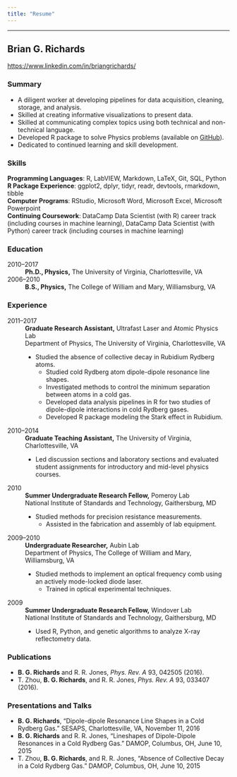 ```yaml
---
title: "Resume"
---
```

---------------------
## Brian G. Richards  
[https://www.linkedin.com/in/briangrichards/](https://www.linkedin.com/in/briangrichards/)


### Summary 

* A diligent worker at developing pipelines for data acquisition, cleaning, 
storage, and analysis.
* Skilled at creating informative visualizations to present data. 
* Skilled at communicating complex topics using both technical and 
non-technical language. 
* Developed R package to solve Physics problems (available on 
[GitHub](https://github.com/bgrich/starkr)). 
* Dedicated to continued learning and skill development. 

### Skills 

**Programming Languages**: R, LabVIEW, Markdown, LaTeX, Git, SQL, Python  
**R Package Experience**: ggplot2, dplyr, tidyr, readr, devtools, rmarkdown, tibble  
**Computer Programs**: RStudio, Microsoft Word, Microsoft Excel, 
Microsoft Powerpoint  
**Continuing Coursework**: DataCamp Data Scientist (with R) career track (including 
courses in machine learning), DataCamp Data Scientist (with Python) career track 
(including courses in machine learning)  

### Education 

2010--2017
: **Ph.D., Physics,** The University of Virginia, Charlottesville, VA

2006--2010
: **B.S., Physics,** The College of William and Mary, Williamsburg, VA

### Experience 

2011--2017
: **Graduate Research Assistant,** Ultrafast Laser and Atomic Physics Lab  
Department of Physics, The University of Virginia, Charlottesville, VA  

: * Studied the absence of collective decay in Rubidium Rydberg atoms.\ 
  * Studied cold Rydberg atom dipole-dipole resonance line shapes.\ 
  * Investigated methods to control the minimum separation between atoms in a cold gas.\ 
  * Developed data analysis pipelines in R for two studies of dipole-dipole 
interactions in cold Rydberg gases.\ 
  * Developed R package modeling the Stark effect in Rubidium.  

2010--2014
: **Graduate Teaching Assistant,** The University of Virginia, Charlottesville, VA  

: * Led discussion sections and laboratory sections and evaluated student 
assignments for introductory and mid-level physics courses.

2010 
: **Summer Undergraduate Research Fellow,** Pomeroy Lab  
National Institute of Standards and Technology, Gaithersburg, MD  

: * Studied methods for precision resistance measurements.\ 
  * Assisted in the fabrication and assembly of lab equipment.  
  
2009--2010
: **Undergraduate Researcher,** Aubin Lab  
Department of Physics, The College of William and Mary, Williamsburg, VA  

: * Studied methods to implement an optical frequency comb using an actively 
mode-locked diode laser.\ 
  * Trained in optical experimental techniques.

2009 
: **Summer Undergraduate Research Fellow,** Windover Lab  
National Institute of Standards and Technology, Gaithersburg, MD  

: * Used R, Python, and genetic algorithms to analyze X-ray reflectometry data. 

### Publications

* **B. G. Richards** and R. R. Jones, *Phys. Rev. A* 93, 042505 (2016).
* T. Zhou, **B. G. Richards**, and R. R. Jones, *Phys. Rev. A* 93, 033407 (2016).

### Presentations and Talks

* **B. G. Richards**, "Dipole-dipole Resonance Line Shapes in a Cold Rydberg Gas." 
SESAPS, Charlottesville, VA, November 11, 2016 
* **B. G. Richards** and R. R. Jones, "Lineshapes of Dipole-Dipole Resonances in 
a Cold Rydberg Gas." DAMOP, Columbus, OH, June 10, 2015 
* T. Zhou, **B. G. Richards**, and R. R. Jones, "Absence of Collective Decay in 
a Cold Rydberg Gas." DAMOP, Columbus, OH, June 10, 2015

